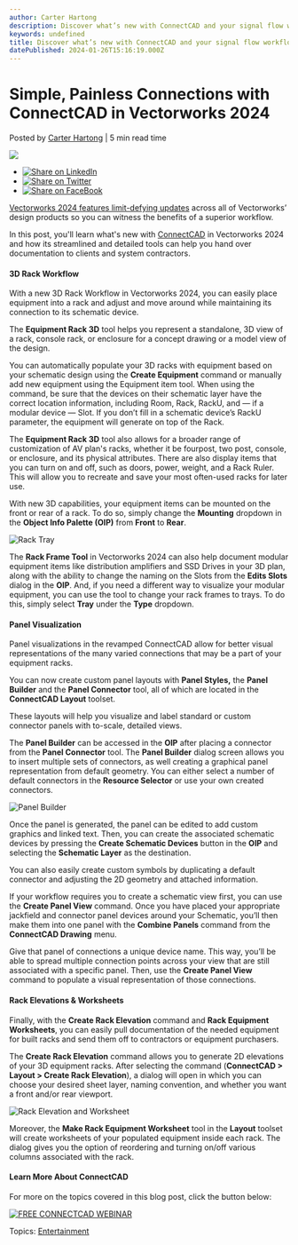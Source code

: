 ```yaml
---
author: Carter Hartong
description: Discover what’s new with ConnectCAD and your signal flow workflows in Vectorworks 2024. 
keywords: undefined
title: Discover what’s new with ConnectCAD and your signal flow workflows in Vectorworks 2024.  
datePublished: 2024-01-26T15:16:19.000Z
---
```

  

# Simple, Painless Connections with ConnectCAD in Vectorworks 2024

 Posted by [Carter Hartong](https://blog.vectorworks.net/author/carter-hartong) | 5 min read time 

![](https://blog.vectorworks.net/hubfs/Blog%20Images/240122_ENT%20ConnectCAD%202023/Screenshot%202024-01-22%20at%201.10.33%20PM.png) 

* [![Share on LinkedIn](https://2659751.fs1.hubspotusercontent-na1.net/hubfs/2659751/michaelDemo/share-LI.png)](http://www.linkedin.com/shareArticle?mini=true&url=https%3A%2F%2Fblog.vectorworks.net%2Fwhats-new-with-connectcad-in-vectorworks-2024)
* [![Share on Twitter](https://2659751.fs1.hubspotusercontent-na1.net/hubfs/2659751/michaelDemo/share-TW.png)](https://www.twitter.com/share?text=Simple,%20Painless%20Connections%20with%20ConnectCAD%20in%20Vectorworks%202024&url=https%3A%2F%2Fblog.vectorworks.net%2Fwhats-new-with-connectcad-in-vectorworks-2024&via=PMGTweets)
* [![Share on FaceBook](https://2659751.fs1.hubspotusercontent-na1.net/hubfs/2659751/michaelDemo/share-FB.png)](https://www.facebook.com/sharer/sharer.php?u=https%3A%2F%2Fblog.vectorworks.net%2Fwhats-new-with-connectcad-in-vectorworks-2024)

[Vectorworks 2024 features limit-defying updates](https://www.vectorworks.net/en-US/2024) across all of Vectorworks’ design products so you can witness the benefits of a superior workflow. 

In this post, you'll learn what's new with [ConnectCAD](https://www.vectorworks.net/en-US/connectcad) in Vectorworks 2024 and how its streamlined and detailed tools can help you hand over documentation to clients and system contractors. 

#### 3D Rack Workflow 

With a new 3D Rack Workflow in Vectorworks 2024, you can easily place equipment into a rack and adjust and move around while maintaining its connection to its schematic device. 

The **Equipment Rack 3D** tool helps you represent a standalone, 3D view of a rack, console rack, or enclosure for a concept drawing or a model view of the design. 

You can automatically populate your 3D racks with equipment based on your schematic design using the **Create Equipment** command or manually add new equipment using the Equipment item tool. When using the command, be sure that the devices on their schematic layer have the correct location information, including Room, Rack, RackU, and — if a modular device — Slot. If you don’t fill in a schematic device’s RackU parameter, the equipment will generate on top of the Rack.

The **Equipment Rack 3D** tool also allows for a broader range of customization of AV plan's racks, whether it be fourpost, two post, console, or enclosure, and its physical attributes. There are also display items that you can turn on and off, such as doors, power, weight, and a Rack Ruler. This will allow you to recreate and save your most often-used racks for later use. 

With new 3D capabilities, your equipment items can be mounted on the front or rear of a rack. To do so, simply change the **Mounting** dropdown in the **Object Info Palette (OIP)** from **Front** to **Rear**.

![Rack Tray](https://blog.vectorworks.net/hs-fs/hubfs/Blog%20Images/240122_ENT%20ConnectCAD%202023/Rack%20Tray.png?width=1440&height=1090&name=Rack%20Tray.png)

The **Rack Frame Tool** in Vectorworks 2024 can also help document modular equipment items like distribution amplifiers and SSD Drives in your 3D plan, along with the ability to change the naming on the Slots from the **Edits Slots** dialog in the **OIP**. And, if you need a different way to visualize your modular equipment, you can use the tool to change your rack frames to trays. To do this, simply select **Tray** under the **Type** dropdown. 

#### Panel Visualization 

Panel visualizations in the revamped ConnectCAD allow for better visual representations of the many varied connections that may be a part of your equipment racks. 

You can now create custom panel layouts with **Panel Styles,** the **Panel Builder** and the **Panel Connector** tool, all of which are located in the **ConnectCAD Layout** toolset. 

These layouts will help you visualize and label standard or custom connector panels with to-scale, detailed views. 

The **Panel Builder** can be accessed in the **OIP** after placing a connector from the **Panel Connector** tool. The **Panel Builder** dialog screen allows you to insert multiple sets of connectors, as well creating a graphical panel representation from default geometry. You can either select a number of default connectors in the **Resource Selector** or use your own created connectors.

![Panel Builder](https://blog.vectorworks.net/hs-fs/hubfs/Blog%20Images/240122_ENT%20ConnectCAD%202023/Panel%20Builder.png?width=1440&height=810&name=Panel%20Builder.png)

Once the panel is generated, the panel can be edited to add custom graphics and linked text. Then, you can create the associated schematic devices by pressing the **Create Schematic Devices** button in the **OIP** and selecting the **Schematic Layer** as the destination.

You can also easily create custom symbols by duplicating a default connector and adjusting the 2D geometry and attached information. 

If your workflow requires you to create a schematic view first, you can use the **Create Panel View** command. Once you have placed your appropriate jackfield and connector panel devices around your Schematic, you’ll then make them into one panel with the **Combine Panels** command from the **ConnectCAD Drawing** menu. 

Give that panel of connections a unique device name. This way, you’ll be able to spread multiple connection points across your view that are still associated with a specific panel. Then, use the **Create Panel View** command to populate a visual representation of those connections.

#### Rack Elevations & Worksheets 

Finally, with the **Create Rack Elevation** command and **Rack Equipment Worksheets**, you can easily pull documentation of the needed equipment for built racks and send them off to contractors or equipment purchasers. 

The **Create Rack Elevation** command allows you to generate 2D elevations of your 3D equipment racks. After selecting the command (**ConnectCAD \> Layout > Create Rack Elevation**), a dialog will open in which you can choose your desired sheet layer, naming convention, and whether you want a front and/or rear viewport. 

![Rack Elevation and Worksheet](https://blog.vectorworks.net/hs-fs/hubfs/Blog%20Images/240122_ENT%20ConnectCAD%202023/Rack%20Elevation%20and%20Worksheet.png?width=1440&height=810&name=Rack%20Elevation%20and%20Worksheet.png)

Moreover, the **Make Rack Equipment Worksheet** tool in the **Layout** toolset will create worksheets of your populated equipment inside each rack. The dialog gives you the option of reordering and turning on/off various columns associated with the rack. 

#### Learn More About ConnectCAD

For more on the topics covered in this blog post, click the button below:

[![FREE CONNECTCAD WEBINAR](https://no-cache.hubspot.com/cta/default/3018241/1fd54a3b-2944-4032-8020-9f26c4a34132.png)](https://cta-redirect.hubspot.com/cta/redirect/3018241/1fd54a3b-2944-4032-8020-9f26c4a34132) 

 Topics: [Entertainment](https://blog.vectorworks.net/topic/entertainment) 

  